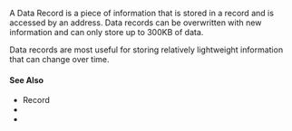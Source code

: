 
A Data Record is a piece of information that is stored in a <GlossaryRef term='record'>record</GlossaryRef> and is accessed by an address.
Data records can be overwritten with new information and can only store up to 300KB of data.

Data records are most useful for storing relatively lightweight information that can change over time.

#### See Also

-   <GlossaryRef term='record'>Record</GlossaryRef>
-   <ActionLink action='os.recordData(recordKey, address, data, endpoint?)' />
-   <ActionLink action='os.getData(recordKeyOrName, address, endpoint?)' />
